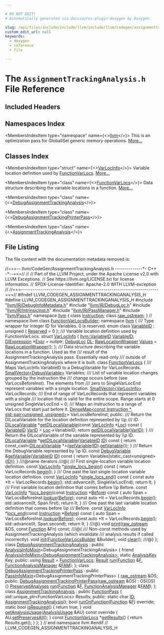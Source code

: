 ```yaml
---

# DO NOT EDIT!
# Automatically generated via docusaurus-plugin-doxygen by Doxygen.

slug: /api/files/include/include/llvm/include/llvm/codegen/assignmenttrackinganalysis-h
custom_edit_url: null
keywords:
  - doxygen
  - reference
  - file

---
```





# The `AssignmentTrackingAnalysis.h` File Reference

<DoxygenPage pluginConfig={pluginConfig}>



## Included Headers

<IncludesList>
<IncludesListItem
  filePath="llvm/IR/DebugInfoMetadata.h"
  permalink="/docs/api/files/include/include/llvm/include/llvm/ir/debuginfometadata-h"
  isLocal="true" />
<IncludesListItem
  filePath="llvm/IR/DebugLoc.h"
  permalink="/docs/api/files/include/include/llvm/include/llvm/ir/debugloc-h"
  isLocal="true" />
<IncludesListItem
  filePath="llvm/IR/IntrinsicInst.h"
  permalink="/docs/api/files/include/include/llvm/include/llvm/ir/intrinsicinst-h"
  isLocal="true" />
<IncludesListItem
  filePath="llvm/IR/PassManager.h"
  permalink="/docs/api/files/include/include/llvm/include/llvm/ir/passmanager-h"
  isLocal="true" />
<IncludesListItem
  filePath="llvm/Pass.h"
  permalink="/docs/api/files/include/include/llvm/pass-h"
  isLocal="true" />
</IncludesList>

## Namespaces Index

<MembersIndex>

<MembersIndexItem
  type="namespace"
  name={<><a href="/docs/api/namespaces/llvm">llvm</a></>}>
This is an optimization pass for GlobalISel generic memory operations. <a href="/docs/api/namespaces/llvm/#details">More...</a>
</MembersIndexItem>

</MembersIndex>

## Classes Index

<MembersIndex>

<MembersIndexItem
  type="struct"
  name={<><a href="/docs/api/structs/llvm/varlocinfo">VarLocInfo</a></>}>
Variable location definition used by <a href="/docs/api/classes/llvm/functionvarlocs">FunctionVarLocs</a>. <a href="/docs/api/structs/llvm/varlocinfo/#details">More...</a>
</MembersIndexItem>

<MembersIndexItem
  type="class"
  name={<><a href="/docs/api/classes/llvm/functionvarlocs">FunctionVarLocs</a></>}>
Data structure describing the variable locations in a function. <a href="/docs/api/classes/llvm/functionvarlocs/#details">More...</a>
</MembersIndexItem>

<MembersIndexItem
  type="class"
  name={<><a href="/docs/api/classes/llvm/debugassignmenttrackinganalysis">DebugAssignmentTrackingAnalysis</a></>}>
</MembersIndexItem>

<MembersIndexItem
  type="class"
  name={<><a href="/docs/api/classes/llvm/debugassignmenttrackingprinterpass">DebugAssignmentTrackingPrinterPass</a></>}>
</MembersIndexItem>

<MembersIndexItem
  type="class"
  name={<><a href="/docs/api/classes/llvm/assignmenttrackinganalysis">AssignmentTrackingAnalysis</a></>}>
</MembersIndexItem>

</MembersIndex>


## File Listing

The file content with the documentation metadata removed is:

<ProgramListing>

<Link id="l00001" /><CodeLine lineNumber="1"><Highlight kind="comment">//===-- llvm/CodeGen/AssignmentTrackingAnalysis.h --------------&#42;- C++ -&#42;--===//</Highlight><Highlight kind="normal"></Highlight></CodeLine>
<Link id="l00002" /><CodeLine lineNumber="2"><Highlight kind="normal"></Highlight><Highlight kind="comment">//</Highlight><Highlight kind="normal"></Highlight></CodeLine>
<Link id="l00003" /><CodeLine lineNumber="3"><Highlight kind="normal"></Highlight><Highlight kind="comment">// Part of the LLVM Project, under the Apache License v2.0 with LLVM Exceptions.</Highlight><Highlight kind="normal"></Highlight></CodeLine>
<Link id="l00004" /><CodeLine lineNumber="4"><Highlight kind="normal"></Highlight><Highlight kind="comment">// See https://llvm.org/LICENSE.txt for license information.</Highlight><Highlight kind="normal"></Highlight></CodeLine>
<Link id="l00005" /><CodeLine lineNumber="5"><Highlight kind="normal"></Highlight><Highlight kind="comment">// SPDX-License-Identifier: Apache-2.0 WITH LLVM-exception</Highlight><Highlight kind="normal"></Highlight></CodeLine>
<Link id="l00006" /><CodeLine lineNumber="6"><Highlight kind="normal"></Highlight><Highlight kind="comment">//</Highlight><Highlight kind="normal"></Highlight></CodeLine>
<Link id="l00007" /><CodeLine lineNumber="7"><Highlight kind="normal"></Highlight><Highlight kind="comment">//===----------------------------------------------------------------------===//</Highlight><Highlight kind="normal"></Highlight></CodeLine>
<Link id="l00008" /><CodeLine lineNumber="8"><Highlight kind="normal"></Highlight></CodeLine>
<Link id="l00009" /><CodeLine lineNumber="9"><Highlight kind="normal"></Highlight><Highlight kind="preprocessor">#ifndef LLVM&#95;CODEGEN&#95;ASSIGNMENTTRACKINGANALYSIS&#95;H</Highlight><Highlight kind="normal"></Highlight></CodeLine>
<Link id="l00010" /><CodeLine lineNumber="10"><Highlight kind="normal"></Highlight><Highlight kind="preprocessor">#define LLVM&#95;CODEGEN&#95;ASSIGNMENTTRACKINGANALYSIS&#95;H</Highlight><Highlight kind="normal"></Highlight></CodeLine>
<Link id="l00011" /><CodeLine lineNumber="11"><Highlight kind="normal"></Highlight></CodeLine>
<Link id="l00012" /><CodeLine lineNumber="12"><Highlight kind="normal"></Highlight><Highlight kind="preprocessor">#include &quot;<a href="/docs/api/files/include/include/llvm/include/llvm/ir/debuginfometadata-h">llvm/IR/DebugInfoMetadata.h</a>&quot;</Highlight><Highlight kind="normal"></Highlight></CodeLine>
<Link id="l00013" /><CodeLine lineNumber="13"><Highlight kind="normal"></Highlight><Highlight kind="preprocessor">#include &quot;<a href="/docs/api/files/include/include/llvm/include/llvm/ir/debugloc-h">llvm/IR/DebugLoc.h</a>&quot;</Highlight><Highlight kind="normal"></Highlight></CodeLine>
<Link id="l00014" /><CodeLine lineNumber="14"><Highlight kind="normal"></Highlight><Highlight kind="preprocessor">#include &quot;<a href="/docs/api/files/include/include/llvm/include/llvm/ir/intrinsicinst-h">llvm/IR/IntrinsicInst.h</a>&quot;</Highlight><Highlight kind="normal"></Highlight></CodeLine>
<Link id="l00015" /><CodeLine lineNumber="15"><Highlight kind="normal"></Highlight><Highlight kind="preprocessor">#include &quot;<a href="/docs/api/files/include/include/llvm/include/llvm/ir/passmanager-h">llvm/IR/PassManager.h</a>&quot;</Highlight><Highlight kind="normal"></Highlight></CodeLine>
<Link id="l00016" /><CodeLine lineNumber="16"><Highlight kind="normal"></Highlight><Highlight kind="preprocessor">#include &quot;<a href="/docs/api/files/include/include/llvm/pass-h">llvm/Pass.h</a>&quot;</Highlight><Highlight kind="normal"></Highlight></CodeLine>
<Link id="l00017" /><CodeLine lineNumber="17"><Highlight kind="normal"></Highlight></CodeLine>
<Link id="l00018" /><CodeLine lineNumber="18"><Highlight kind="normal"></Highlight><Highlight kind="keyword">namespace </Highlight><Highlight kind="normal"><a href="/docs/api/namespaces/llvm">llvm</a> &#123;</Highlight></CodeLine>
<Link id="l00019" /><CodeLine lineNumber="19"><Highlight kind="normal"></Highlight><Highlight kind="keyword">class </Highlight><Highlight kind="normal"><a href="/docs/api/classes/llvm/instruction">Instruction</a>;</Highlight></CodeLine>
<Link id="l00020" /><CodeLine lineNumber="20"><Highlight kind="normal"></Highlight><Highlight kind="keyword">class </Highlight><Highlight kind="normal"><a href="/docs/api/classes/llvm/raw-ostream">raw&#95;ostream</a>;</Highlight></CodeLine>
<Link id="l00021" /><CodeLine lineNumber="21"><Highlight kind="normal">&#125; </Highlight><Highlight kind="comment">// namespace llvm</Highlight><Highlight kind="normal"></Highlight></CodeLine>
<Link id="l00022" /><CodeLine lineNumber="22"><Highlight kind="normal"></Highlight><Highlight kind="keyword">class </Highlight><Highlight kind="normal"><a href="/docs/api/classes/functionvarlocsbuilder">FunctionVarLocsBuilder</a>;</Highlight></CodeLine>
<Link id="l00023" /><CodeLine lineNumber="23"><Highlight kind="normal"></Highlight></CodeLine>
<Link id="l00024" /><CodeLine lineNumber="24"><Highlight kind="normal"></Highlight><Highlight kind="keyword">namespace </Highlight><Highlight kind="normal"><a href="/docs/api/namespaces/llvm">llvm</a> &#123;</Highlight><Highlight kind="comment"></Highlight></CodeLine>
<Link id="l00025" /><CodeLine lineNumber="25"><Highlight kind="comment">/// Type wrapper for integer ID for Variables. 0 is reserved.</Highlight><Highlight kind="normal"></Highlight></CodeLine>
<Link id="l00026" /><CodeLine lineNumber="26" lineLink="/docs/api/namespaces/llvm/#a8c9d5a3046b96979a032c218e858cd15a942d4e37dd5607ab68e54755540d4a47"><Highlight kind="normal"></Highlight><Highlight kind="keyword">enum class</Highlight><Highlight kind="normal"> <a href="/docs/api/namespaces/llvm/#a8c9d5a3046b96979a032c218e858cd15">VariableID</a> : </Highlight><Highlight kind="keywordtype">unsigned</Highlight><Highlight kind="normal"> &#123; <a href="/docs/api/namespaces/llvm/#a8c9d5a3046b96979a032c218e858cd15a942d4e37dd5607ab68e54755540d4a47">Reserved</a> = 0 &#125;;</Highlight><Highlight kind="comment"></Highlight></CodeLine>
<Link id="l00027" /><CodeLine lineNumber="27"><Highlight kind="comment">/// Variable location definition used by FunctionVarLocs.</Highlight><Highlight kind="normal"></Highlight></CodeLine>
<Link id="l00028" /><CodeLine lineNumber="28" lineLink="/docs/api/structs/llvm/varlocinfo"><Highlight kind="normal"></Highlight><Highlight kind="keyword">struct </Highlight><Highlight kind="normal"><a href="/docs/api/structs/llvm/varlocinfo">VarLocInfo</a> &#123;</Highlight></CodeLine>
<Link id="l00029" /><CodeLine lineNumber="29" lineLink="/docs/api/structs/llvm/varlocinfo/#af70494f348808c889f07f71f43cd28ec"><Highlight kind="normal">  <a href="/docs/api/namespaces/llvm/#a8c9d5a3046b96979a032c218e858cd15">llvm::VariableID</a> <a href="/docs/api/structs/llvm/varlocinfo/#af70494f348808c889f07f71f43cd28ec">VariableID</a>;</Highlight></CodeLine>
<Link id="l00030" /><CodeLine lineNumber="30" lineLink="/docs/api/structs/llvm/varlocinfo/#a2db7bf8bbe7f16fcee0e9f21aa87fe03"><Highlight kind="normal">  <a href="/docs/api/classes/llvm/diexpression">DIExpression</a> &#42;<a href="/docs/api/structs/llvm/varlocinfo/#a2db7bf8bbe7f16fcee0e9f21aa87fe03">Expr</a> = </Highlight><Highlight kind="keyword">nullptr</Highlight><Highlight kind="normal">;</Highlight></CodeLine>
<Link id="l00031" /><CodeLine lineNumber="31" lineLink="/docs/api/structs/llvm/varlocinfo/#ad7e310409e444bad60535cf956972194"><Highlight kind="normal">  <a href="/docs/api/classes/llvm/debugloc">DebugLoc</a> <a href="/docs/api/structs/llvm/varlocinfo/#ad7e310409e444bad60535cf956972194">DL</a>;</Highlight></CodeLine>
<Link id="l00032" /><CodeLine lineNumber="32" lineLink="/docs/api/structs/llvm/varlocinfo/#a95406039aa97abe00aa3b1265d846455"><Highlight kind="normal">  <a href="/docs/api/classes/llvm/rawlocationwrapper">RawLocationWrapper</a> <a href="/docs/api/structs/llvm/varlocinfo/#a95406039aa97abe00aa3b1265d846455">Values</a> = <a href="/docs/api/classes/llvm/rawlocationwrapper">RawLocationWrapper</a>();</Highlight></CodeLine>
<Link id="l00033" /><CodeLine lineNumber="33"><Highlight kind="normal">&#125;;</Highlight></CodeLine>
<Link id="l00034" /><CodeLine lineNumber="34"><Highlight kind="normal"></Highlight><Highlight kind="comment"></Highlight></CodeLine>
<Link id="l00035" /><CodeLine lineNumber="35"><Highlight kind="comment">/// Data structure describing the variable locations in a function. Used as the</Highlight></CodeLine>
<Link id="l00036" /><CodeLine lineNumber="36"><Highlight kind="comment">/// result of the AssignmentTrackingAnalysis pass. Essentially read-only</Highlight></CodeLine>
<Link id="l00037" /><CodeLine lineNumber="37"><Highlight kind="comment">/// outside of AssignmentTrackingAnalysis where it is built.</Highlight><Highlight kind="normal"></Highlight></CodeLine>
<Link id="l00038" /><CodeLine lineNumber="38" lineLink="/docs/api/classes/llvm/functionvarlocs"><Highlight kind="normal"></Highlight><Highlight kind="keyword">class </Highlight><Highlight kind="normal"><a href="/docs/api/classes/llvm/functionvarlocs">FunctionVarLocs</a> &#123;</Highlight><Highlight kind="comment"></Highlight></CodeLine>
<Link id="l00039" /><CodeLine lineNumber="39"><Highlight kind="comment">  /// Maps VarLocInfo.VariableID to a DebugVariable for VarLocRecords.</Highlight><Highlight kind="normal"></Highlight></CodeLine>
<Link id="l00040" /><CodeLine lineNumber="40"><Highlight kind="normal">  <a href="/docs/api/classes/llvm/smallvector">SmallVector&lt;DebugVariable&gt;</a> Variables;</Highlight><Highlight kind="comment"></Highlight></CodeLine>
<Link id="l00041" /><CodeLine lineNumber="41"><Highlight kind="comment">  /// List of variable location changes grouped by the instruction the</Highlight></CodeLine>
<Link id="l00042" /><CodeLine lineNumber="42"><Highlight kind="comment">  /// change occurs before (see VarLocsBeforeInst). The elements from</Highlight></CodeLine>
<Link id="l00043" /><CodeLine lineNumber="43"><Highlight kind="comment">  /// zero to SingleVarLocEnd represent variables with a single location.</Highlight><Highlight kind="normal"></Highlight></CodeLine>
<Link id="l00044" /><CodeLine lineNumber="44"><Highlight kind="normal">  <a href="/docs/api/classes/llvm/smallvector">SmallVector&lt;VarLocInfo&gt;</a> VarLocRecords;</Highlight><Highlight kind="comment"></Highlight></CodeLine>
<Link id="l00045" /><CodeLine lineNumber="45"><Highlight kind="comment">  /// End of range of VarLocRecords that represent variables with a single</Highlight></CodeLine>
<Link id="l00046" /><CodeLine lineNumber="46"><Highlight kind="comment">  /// location that is valid for the entire scope. Range starts at 0</Highlight><Highlight kind="normal"></Highlight></CodeLine>
<Link id="l00047" /><CodeLine lineNumber="47"><Highlight kind="normal">  </Highlight><Highlight kind="keywordtype">unsigned</Highlight><Highlight kind="normal"> SingleVarLocEnd = 0;</Highlight><Highlight kind="comment"></Highlight></CodeLine>
<Link id="l00048" /><CodeLine lineNumber="48"><Highlight kind="comment">  /// Maps an instruction to a range of VarLocs that start just before it.</Highlight><Highlight kind="normal"></Highlight></CodeLine>
<Link id="l00049" /><CodeLine lineNumber="49"><Highlight kind="normal">  <a href="/docs/api/classes/llvm/densemap">DenseMap&lt;const Instruction &#42;, std::pair&lt;unsigned, unsigned&gt;</a>&gt;</Highlight></CodeLine>
<Link id="l00050" /><CodeLine lineNumber="50"><Highlight kind="normal">      VarLocsBeforeInst;</Highlight></CodeLine>
<Link id="l00051" /><CodeLine lineNumber="51"><Highlight kind="normal"></Highlight></CodeLine>
<Link id="l00052" /><CodeLine lineNumber="52"><Highlight kind="normal"></Highlight><Highlight kind="keyword">public</Highlight><Highlight kind="normal">:</Highlight><Highlight kind="comment"></Highlight></CodeLine>
<Link id="l00053" /><CodeLine lineNumber="53"><Highlight kind="comment">  /// Return the DILocalVariable for the location definition represented by \\p</Highlight></CodeLine>
<Link id="l00054" /><CodeLine lineNumber="54"><Highlight kind="comment">  /// ID.</Highlight><Highlight kind="normal"></Highlight></CodeLine>
<Link id="l00055" /><CodeLine lineNumber="55" lineLink="/docs/api/classes/llvm/functionvarlocs/#aa99e4e7d8afaee8fb8a1b3ca0158492a"><Highlight kind="normal">  <a href="/docs/api/classes/llvm/dilocalvariable">DILocalVariable</a> &#42;<a href="/docs/api/classes/llvm/functionvarlocs/#aa99e4e7d8afaee8fb8a1b3ca0158492a">getDILocalVariable</a>(</Highlight><Highlight kind="keyword">const</Highlight><Highlight kind="normal"> <a href="/docs/api/structs/llvm/varlocinfo">VarLocInfo</a> &#42;<a href="/docs/api/namespaces/llvm/loc">Loc</a>)</Highlight><Highlight kind="keyword"> const </Highlight><Highlight kind="normal">&#123;</Highlight></CodeLine>
<Link id="l00056" /><CodeLine lineNumber="56"><Highlight kind="normal">    <a href="/docs/api/namespaces/llvm/#a8c9d5a3046b96979a032c218e858cd15">VariableID</a> <a href="/docs/api/namespaces/llvm/#a07ea053ea2cdbee8e68ebd607c26dc8a">VarID</a> = <a href="/docs/api/namespaces/llvm/loc">Loc</a>-&gt;VariableID;</Highlight></CodeLine>
<Link id="l00057" /><CodeLine lineNumber="57"><Highlight kind="normal">    </Highlight><Highlight kind="keywordflow">return</Highlight><Highlight kind="normal"> <a href="/docs/api/classes/llvm/functionvarlocs/#aa99e4e7d8afaee8fb8a1b3ca0158492a">getDILocalVariable</a>(<a href="/docs/api/namespaces/llvm/#a07ea053ea2cdbee8e68ebd607c26dc8a">VarID</a>);</Highlight></CodeLine>
<Link id="l00058" /><CodeLine lineNumber="58"><Highlight kind="normal">  &#125;</Highlight><Highlight kind="comment"></Highlight></CodeLine>
<Link id="l00059" /><CodeLine lineNumber="59"><Highlight kind="comment">  /// Return the DILocalVariable of the variable represented by \\p ID.</Highlight><Highlight kind="normal"></Highlight></CodeLine>
<Link id="l00060" /><CodeLine lineNumber="60" lineLink="/docs/api/classes/llvm/functionvarlocs/#aba7fbaeadfac6ae40589e8c2e220da17"><Highlight kind="normal">  <a href="/docs/api/classes/llvm/dilocalvariable">DILocalVariable</a> &#42;<a href="/docs/api/classes/llvm/functionvarlocs/#aba7fbaeadfac6ae40589e8c2e220da17">getDILocalVariable</a>(<a href="/docs/api/namespaces/llvm/#a8c9d5a3046b96979a032c218e858cd15">VariableID</a> <a href="/docs/api/namespaces/llvm/callingconv/#abdf8cf606905c10634e831390981b0ed">ID</a>)</Highlight><Highlight kind="keyword"> const </Highlight><Highlight kind="normal">&#123;</Highlight></CodeLine>
<Link id="l00061" /><CodeLine lineNumber="61"><Highlight kind="normal">    </Highlight><Highlight kind="keywordflow">return</Highlight><Highlight kind="normal"> </Highlight><Highlight kind="keyword">const&#95;cast&lt;</Highlight><Highlight kind="normal"><a href="/docs/api/classes/llvm/dilocalvariable">DILocalVariable</a> &#42;</Highlight><Highlight kind="keyword">&gt;</Highlight><Highlight kind="normal">(<a href="/docs/api/classes/llvm/functionvarlocs/#ac56c6c146df7c7cc4dd5feec8ad8b3e7">getVariable</a>(<a href="/docs/api/namespaces/llvm/callingconv/#abdf8cf606905c10634e831390981b0ed">ID</a>).<a href="/docs/api/classes/llvm/debugvariable/#af2ca096ab72c055f6c2c7e3ffbe5d6bf">getVariable</a>());</Highlight></CodeLine>
<Link id="l00062" /><CodeLine lineNumber="62"><Highlight kind="normal">  &#125;</Highlight><Highlight kind="comment"></Highlight></CodeLine>
<Link id="l00063" /><CodeLine lineNumber="63"><Highlight kind="comment">  /// Return the DebugVariable represented by \\p ID.</Highlight><Highlight kind="normal"></Highlight></CodeLine>
<Link id="l00064" /><CodeLine lineNumber="64" lineLink="/docs/api/classes/llvm/functionvarlocs/#ac56c6c146df7c7cc4dd5feec8ad8b3e7"><Highlight kind="normal">  </Highlight><Highlight kind="keyword">const</Highlight><Highlight kind="normal"> <a href="/docs/api/classes/llvm/debugvariable">DebugVariable</a> &amp;<a href="/docs/api/classes/llvm/functionvarlocs/#ac56c6c146df7c7cc4dd5feec8ad8b3e7">getVariable</a>(<a href="/docs/api/namespaces/llvm/#a8c9d5a3046b96979a032c218e858cd15">VariableID</a> <a href="/docs/api/namespaces/llvm/callingconv/#abdf8cf606905c10634e831390981b0ed">ID</a>)</Highlight><Highlight kind="keyword"> const </Highlight><Highlight kind="normal">&#123;</Highlight></CodeLine>
<Link id="l00065" /><CodeLine lineNumber="65"><Highlight kind="normal">    </Highlight><Highlight kind="keywordflow">return</Highlight><Highlight kind="normal"> Variables&#91;</Highlight><Highlight kind="keyword">static&#95;cast&lt;</Highlight><Highlight kind="keywordtype">unsigned</Highlight><Highlight kind="keyword">&gt;</Highlight><Highlight kind="normal">(<a href="/docs/api/namespaces/llvm/callingconv/#abdf8cf606905c10634e831390981b0ed">ID</a>)&#93;;</Highlight></CodeLine>
<Link id="l00066" /><CodeLine lineNumber="66"><Highlight kind="normal">  &#125;</Highlight></CodeLine>
<Link id="l00067" /><CodeLine lineNumber="67"><Highlight kind="normal"></Highlight><Highlight kind="comment"></Highlight></CodeLine>
<Link id="l00068" /><CodeLine lineNumber="68"><Highlight kind="comment">  ///@name iterators</Highlight></CodeLine>
<Link id="l00069" /><CodeLine lineNumber="69"><Highlight kind="comment">  ///@&#123;</Highlight></CodeLine>
<Link id="l00070" /><CodeLine lineNumber="70"><Highlight kind="comment">  /// First single-location variable location definition.</Highlight><Highlight kind="normal"></Highlight></CodeLine>
<Link id="l00071" /><CodeLine lineNumber="71" lineLink="/docs/api/classes/llvm/functionvarlocs/#a82ac348d37f9d4342bf7f7c9433b213c"><Highlight kind="normal">  </Highlight><Highlight kind="keyword">const</Highlight><Highlight kind="normal"> <a href="/docs/api/structs/llvm/varlocinfo">VarLocInfo</a> &#42;<a href="/docs/api/classes/llvm/functionvarlocs/#a82ac348d37f9d4342bf7f7c9433b213c">single&#95;locs&#95;begin</a>()</Highlight><Highlight kind="keyword"> const </Highlight><Highlight kind="normal">&#123; </Highlight><Highlight kind="keywordflow">return</Highlight><Highlight kind="normal"> VarLocRecords.<a href="/docs/api/classes/llvm/smallvectortemplatecommon/#a8a045d250952c0867382a9840ee18fdf">begin</a>(); &#125;</Highlight><Highlight kind="comment"></Highlight></CodeLine>
<Link id="l00072" /><CodeLine lineNumber="72"><Highlight kind="comment">  /// One past the last single-location variable location definition.</Highlight><Highlight kind="normal"></Highlight></CodeLine>
<Link id="l00073" /><CodeLine lineNumber="73" lineLink="/docs/api/classes/llvm/functionvarlocs/#aebd1b22de49da2b8b99ad3238bbdad46"><Highlight kind="normal">  </Highlight><Highlight kind="keyword">const</Highlight><Highlight kind="normal"> <a href="/docs/api/structs/llvm/varlocinfo">VarLocInfo</a> &#42;<a href="/docs/api/classes/llvm/functionvarlocs/#aebd1b22de49da2b8b99ad3238bbdad46">single&#95;locs&#95;end</a>()</Highlight><Highlight kind="keyword"> const </Highlight><Highlight kind="normal">&#123;</Highlight></CodeLine>
<Link id="l00074" /><CodeLine lineNumber="74"><Highlight kind="normal">    </Highlight><Highlight kind="keyword">const</Highlight><Highlight kind="normal"> </Highlight><Highlight kind="keyword">auto</Highlight><Highlight kind="normal"> &#42;It = VarLocRecords.<a href="/docs/api/classes/llvm/smallvectortemplatecommon/#a8a045d250952c0867382a9840ee18fdf">begin</a>();</Highlight></CodeLine>
<Link id="l00075" /><CodeLine lineNumber="75"><Highlight kind="normal">    std::advance(It, SingleVarLocEnd);</Highlight></CodeLine>
<Link id="l00076" /><CodeLine lineNumber="76"><Highlight kind="normal">    </Highlight><Highlight kind="keywordflow">return</Highlight><Highlight kind="normal"> It;</Highlight></CodeLine>
<Link id="l00077" /><CodeLine lineNumber="77"><Highlight kind="normal">  &#125;</Highlight><Highlight kind="comment"></Highlight></CodeLine>
<Link id="l00078" /><CodeLine lineNumber="78"><Highlight kind="comment">  /// First variable location definition that comes before \\p Before.</Highlight><Highlight kind="normal"></Highlight></CodeLine>
<Link id="l00079" /><CodeLine lineNumber="79" lineLink="/docs/api/classes/llvm/functionvarlocs/#a765a03bce8a48a073d6c1c7321408631"><Highlight kind="normal">  </Highlight><Highlight kind="keyword">const</Highlight><Highlight kind="normal"> <a href="/docs/api/structs/llvm/varlocinfo">VarLocInfo</a> &#42;<a href="/docs/api/classes/llvm/functionvarlocs/#a765a03bce8a48a073d6c1c7321408631">locs&#95;begin</a>(</Highlight><Highlight kind="keyword">const</Highlight><Highlight kind="normal"> <a href="/docs/api/classes/llvm/instruction">Instruction</a> &#42;<a href="/docs/api/files/lib/lib/passes/standardinstrumentations-cpp/#a6f1bbcae7288f05872dcfe811d0388baa9060587edeb01a63e3d3edc959678d1e">Before</a>)</Highlight><Highlight kind="keyword"> const </Highlight><Highlight kind="normal">&#123;</Highlight></CodeLine>
<Link id="l00080" /><CodeLine lineNumber="80"><Highlight kind="normal">    </Highlight><Highlight kind="keyword">auto</Highlight><Highlight kind="normal"> Span = VarLocsBeforeInst.<a href="/docs/api/classes/llvm/densemapbase/#a0b2ca98dc28c61793ff5c90d23e5f14e">lookup</a>(<a href="/docs/api/files/lib/lib/passes/standardinstrumentations-cpp/#a6f1bbcae7288f05872dcfe811d0388baa9060587edeb01a63e3d3edc959678d1e">Before</a>);</Highlight></CodeLine>
<Link id="l00081" /><CodeLine lineNumber="81"><Highlight kind="normal">    </Highlight><Highlight kind="keyword">const</Highlight><Highlight kind="normal"> </Highlight><Highlight kind="keyword">auto</Highlight><Highlight kind="normal"> &#42;It = VarLocRecords.<a href="/docs/api/classes/llvm/smallvectortemplatecommon/#a8a045d250952c0867382a9840ee18fdf">begin</a>();</Highlight></CodeLine>
<Link id="l00082" /><CodeLine lineNumber="82"><Highlight kind="normal">    std::advance(It, Span.first);</Highlight></CodeLine>
<Link id="l00083" /><CodeLine lineNumber="83"><Highlight kind="normal">    </Highlight><Highlight kind="keywordflow">return</Highlight><Highlight kind="normal"> It;</Highlight></CodeLine>
<Link id="l00084" /><CodeLine lineNumber="84"><Highlight kind="normal">  &#125;</Highlight><Highlight kind="comment"></Highlight></CodeLine>
<Link id="l00085" /><CodeLine lineNumber="85"><Highlight kind="comment">  /// One past the last variable location definition that comes before \\p</Highlight></CodeLine>
<Link id="l00086" /><CodeLine lineNumber="86"><Highlight kind="comment">  /// Before.</Highlight><Highlight kind="normal"></Highlight></CodeLine>
<Link id="l00087" /><CodeLine lineNumber="87" lineLink="/docs/api/classes/llvm/functionvarlocs/#ae40c1e35b923034f750710e914e02d92"><Highlight kind="normal">  </Highlight><Highlight kind="keyword">const</Highlight><Highlight kind="normal"> <a href="/docs/api/structs/llvm/varlocinfo">VarLocInfo</a> &#42;<a href="/docs/api/classes/llvm/functionvarlocs/#ae40c1e35b923034f750710e914e02d92">locs&#95;end</a>(</Highlight><Highlight kind="keyword">const</Highlight><Highlight kind="normal"> <a href="/docs/api/classes/llvm/instruction">Instruction</a> &#42;<a href="/docs/api/files/lib/lib/passes/standardinstrumentations-cpp/#a6f1bbcae7288f05872dcfe811d0388baa9060587edeb01a63e3d3edc959678d1e">Before</a>)</Highlight><Highlight kind="keyword"> const </Highlight><Highlight kind="normal">&#123;</Highlight></CodeLine>
<Link id="l00088" /><CodeLine lineNumber="88"><Highlight kind="normal">    </Highlight><Highlight kind="keyword">auto</Highlight><Highlight kind="normal"> Span = VarLocsBeforeInst.<a href="/docs/api/classes/llvm/densemapbase/#a0b2ca98dc28c61793ff5c90d23e5f14e">lookup</a>(<a href="/docs/api/files/lib/lib/passes/standardinstrumentations-cpp/#a6f1bbcae7288f05872dcfe811d0388baa9060587edeb01a63e3d3edc959678d1e">Before</a>);</Highlight></CodeLine>
<Link id="l00089" /><CodeLine lineNumber="89"><Highlight kind="normal">    </Highlight><Highlight kind="keyword">const</Highlight><Highlight kind="normal"> </Highlight><Highlight kind="keyword">auto</Highlight><Highlight kind="normal"> &#42;It = VarLocRecords.<a href="/docs/api/classes/llvm/smallvectortemplatecommon/#a8a045d250952c0867382a9840ee18fdf">begin</a>();</Highlight></CodeLine>
<Link id="l00090" /><CodeLine lineNumber="90"><Highlight kind="normal">    std::advance(It, Span.second);</Highlight></CodeLine>
<Link id="l00091" /><CodeLine lineNumber="91"><Highlight kind="normal">    </Highlight><Highlight kind="keywordflow">return</Highlight><Highlight kind="normal"> It;</Highlight></CodeLine>
<Link id="l00092" /><CodeLine lineNumber="92"><Highlight kind="normal">  &#125;</Highlight><Highlight kind="comment"></Highlight></CodeLine>
<Link id="l00093" /><CodeLine lineNumber="93"><Highlight kind="comment">  ///@&#125;</Highlight><Highlight kind="normal"></Highlight></CodeLine>
<Link id="l00094" /><CodeLine lineNumber="94"><Highlight kind="normal"></Highlight></CodeLine>
<Link id="l00095" /><CodeLine lineNumber="95"><Highlight kind="normal">  </Highlight><Highlight kind="keywordtype">void</Highlight><Highlight kind="normal"> <a href="/docs/api/classes/llvm/functionvarlocs/#a49453c652051a3e7530ed421bf160c92">print</a>(<a href="/docs/api/classes/llvm/raw-ostream">raw&#95;ostream</a> &amp;OS, </Highlight><Highlight kind="keyword">const</Highlight><Highlight kind="normal"> <a href="/docs/api/classes/llvm/function">Function</a> &amp;Fn) </Highlight><Highlight kind="keyword">const</Highlight><Highlight kind="normal">;</Highlight></CodeLine>
<Link id="l00096" /><CodeLine lineNumber="96"><Highlight kind="normal"></Highlight><Highlight kind="comment"></Highlight></CodeLine>
<Link id="l00097" /><CodeLine lineNumber="97"><Highlight kind="comment">  ///@&#123;</Highlight></CodeLine>
<Link id="l00098" /><CodeLine lineNumber="98"><Highlight kind="comment">  /// Non-const methods used by AssignmentTrackingAnalysis (which invalidate</Highlight></CodeLine>
<Link id="l00099" /><CodeLine lineNumber="99"><Highlight kind="comment">  /// analysis results if called incorrectly).</Highlight><Highlight kind="normal"></Highlight></CodeLine>
<Link id="l00100" /><CodeLine lineNumber="100"><Highlight kind="normal">  </Highlight><Highlight kind="keywordtype">void</Highlight><Highlight kind="normal"> <a href="/docs/api/classes/llvm/functionvarlocs/#af8922bc00acf83e71c7f2d47bbcfc0f6">init</a>(<a href="/docs/api/classes/functionvarlocsbuilder">FunctionVarLocsBuilder</a> &amp;Builder);</Highlight></CodeLine>
<Link id="l00101" /><CodeLine lineNumber="101"><Highlight kind="normal">  </Highlight><Highlight kind="keywordtype">void</Highlight><Highlight kind="normal"> <a href="/docs/api/classes/llvm/functionvarlocs/#abe10e34cd384a2508d34c3b01c5f9866">clear</a>();</Highlight><Highlight kind="comment"></Highlight></CodeLine>
<Link id="l00102" /><CodeLine lineNumber="102"><Highlight kind="comment">  ///@&#125;</Highlight><Highlight kind="normal"></Highlight></CodeLine>
<Link id="l00103" /><CodeLine lineNumber="103"><Highlight kind="normal">&#125;;</Highlight></CodeLine>
<Link id="l00104" /><CodeLine lineNumber="104"><Highlight kind="normal"></Highlight></CodeLine>
<Link id="l00105" /><CodeLine lineNumber="105" lineLink="/docs/api/classes/llvm/debugassignmenttrackinganalysis"><Highlight kind="normal"></Highlight><Highlight kind="keyword">class </Highlight><Highlight kind="normal"><a href="/docs/api/classes/llvm/debugassignmenttrackinganalysis">DebugAssignmentTrackingAnalysis</a></Highlight></CodeLine>
<Link id="l00106" /><CodeLine lineNumber="106"><Highlight kind="normal">    : </Highlight><Highlight kind="keyword">public</Highlight><Highlight kind="normal"> <a href="/docs/api/structs/llvm/analysisinfomixin">AnalysisInfoMixin</a>&lt;DebugAssignmentTrackingAnalysis&gt; &#123;</Highlight></CodeLine>
<Link id="l00107" /><CodeLine lineNumber="107"><Highlight kind="normal">  </Highlight><Highlight kind="keyword">friend</Highlight><Highlight kind="normal"> <a href="/docs/api/structs/llvm/analysisinfomixin">AnalysisInfoMixin&lt;DebugAssignmentTrackingAnalysis&gt;</a>;</Highlight></CodeLine>
<Link id="l00108" /><CodeLine lineNumber="108"><Highlight kind="normal">  </Highlight><Highlight kind="keyword">static</Highlight><Highlight kind="normal"> <a href="/docs/api/structs/llvm/analysiskey">AnalysisKey</a> Key;</Highlight></CodeLine>
<Link id="l00109" /><CodeLine lineNumber="109"><Highlight kind="normal"></Highlight></CodeLine>
<Link id="l00110" /><CodeLine lineNumber="110"><Highlight kind="normal"></Highlight><Highlight kind="keyword">public</Highlight><Highlight kind="normal">:</Highlight></CodeLine>
<Link id="l00111" /><CodeLine lineNumber="111" lineLink="/docs/api/classes/llvm/debugassignmenttrackinganalysis/#ae8991106afbe6a4c36c784156a98e063"><Highlight kind="normal">  </Highlight><Highlight kind="keyword">using </Highlight><Highlight kind="normal"><a href="/docs/api/classes/llvm/debugassignmenttrackinganalysis/#ae8991106afbe6a4c36c784156a98e063">Result</a> = <a href="/docs/api/classes/llvm/functionvarlocs">FunctionVarLocs</a>;</Highlight></CodeLine>
<Link id="l00112" /><CodeLine lineNumber="112"><Highlight kind="normal">  <a href="/docs/api/classes/llvm/debugassignmenttrackinganalysis/#ae8991106afbe6a4c36c784156a98e063">Result</a> <a href="/docs/api/classes/llvm/debugassignmenttrackinganalysis/#a5bb8380db596f4d29d331b41ff23eddf">run</a>(<a href="/docs/api/classes/llvm/function">Function</a> &amp;<a href="/docs/api/files/lib/lib/support/md5-cpp/#a96d73bbd7af15cb1fc38c3f4a3bd82e9">F</a>, <a href="/docs/api/namespaces/llvm/#adce09a5a0de0e3177eb00e932734af2f">FunctionAnalysisManager</a> &amp;<a href="/docs/api/files/lib/lib/passes/passbuilderbindings-cpp/#a83c7e5ca51099e4efa895791a02fb0ed">FAM</a>);</Highlight></CodeLine>
<Link id="l00113" /><CodeLine lineNumber="113"><Highlight kind="normal">&#125;;</Highlight></CodeLine>
<Link id="l00114" /><CodeLine lineNumber="114"><Highlight kind="normal"></Highlight></CodeLine>
<Link id="l00115" /><CodeLine lineNumber="115" lineLink="/docs/api/classes/llvm/debugassignmenttrackingprinterpass"><Highlight kind="normal"></Highlight><Highlight kind="keyword">class </Highlight><Highlight kind="normal"><a href="/docs/api/classes/llvm/debugassignmenttrackingprinterpass/#a243fc1bb289409b305e8b81b4389128c">DebugAssignmentTrackingPrinterPass</a></Highlight></CodeLine>
<Link id="l00116" /><CodeLine lineNumber="116"><Highlight kind="normal">    : </Highlight><Highlight kind="keyword">public</Highlight><Highlight kind="normal"> <a href="/docs/api/structs/llvm/passinfomixin">PassInfoMixin</a>&lt;DebugAssignmentTrackingPrinterPass&gt; &#123;</Highlight></CodeLine>
<Link id="l00117" /><CodeLine lineNumber="117"><Highlight kind="normal">  <a href="/docs/api/classes/llvm/raw-ostream">raw&#95;ostream</a> &amp;OS;</Highlight></CodeLine>
<Link id="l00118" /><CodeLine lineNumber="118"><Highlight kind="normal"></Highlight></CodeLine>
<Link id="l00119" /><CodeLine lineNumber="119"><Highlight kind="normal"></Highlight><Highlight kind="keyword">public</Highlight><Highlight kind="normal">:</Highlight></CodeLine>
<Link id="l00120" /><CodeLine lineNumber="120" lineLink="/docs/api/classes/llvm/debugassignmenttrackingprinterpass/#a243fc1bb289409b305e8b81b4389128c"><Highlight kind="normal">  <a href="/docs/api/classes/llvm/debugassignmenttrackingprinterpass/#a243fc1bb289409b305e8b81b4389128c">DebugAssignmentTrackingPrinterPass</a>(<a href="/docs/api/classes/llvm/raw-ostream">raw&#95;ostream</a> &amp;OS) : OS(OS) &#123;&#125;</Highlight></CodeLine>
<Link id="l00121" /><CodeLine lineNumber="121"><Highlight kind="normal">  <a href="/docs/api/classes/llvm/preservedanalyses">PreservedAnalyses</a> <a href="/docs/api/classes/llvm/debugassignmenttrackingprinterpass/#a2fca7dac7d7904748ce1fd08da363d2a">run</a>(<a href="/docs/api/classes/llvm/function">Function</a> &amp;<a href="/docs/api/files/lib/lib/support/md5-cpp/#a96d73bbd7af15cb1fc38c3f4a3bd82e9">F</a>, <a href="/docs/api/namespaces/llvm/#adce09a5a0de0e3177eb00e932734af2f">FunctionAnalysisManager</a> &amp;<a href="/docs/api/files/lib/lib/passes/passbuilderbindings-cpp/#a83c7e5ca51099e4efa895791a02fb0ed">FAM</a>);</Highlight></CodeLine>
<Link id="l00122" /><CodeLine lineNumber="122"><Highlight kind="normal">&#125;;</Highlight></CodeLine>
<Link id="l00123" /><CodeLine lineNumber="123"><Highlight kind="normal"></Highlight></CodeLine>
<Link id="l00124" /><CodeLine lineNumber="124" lineLink="/docs/api/classes/llvm/assignmenttrackinganalysis"><Highlight kind="normal"></Highlight><Highlight kind="keyword">class </Highlight><Highlight kind="normal"><a href="/docs/api/classes/llvm/assignmenttrackinganalysis/#a70e7df83b21f618e037a1cc39a9c6882">AssignmentTrackingAnalysis</a> : </Highlight><Highlight kind="keyword">public</Highlight><Highlight kind="normal"> <a href="/docs/api/classes/llvm/functionpass/#a7691d83e3561f781cae4ce4a01bdfa93">FunctionPass</a> &#123;</Highlight></CodeLine>
<Link id="l00125" /><CodeLine lineNumber="125"><Highlight kind="normal">  std::unique&#95;ptr&lt;FunctionVarLocs&gt; Results;</Highlight></CodeLine>
<Link id="l00126" /><CodeLine lineNumber="126"><Highlight kind="normal"></Highlight></CodeLine>
<Link id="l00127" /><CodeLine lineNumber="127"><Highlight kind="normal"></Highlight><Highlight kind="keyword">public</Highlight><Highlight kind="normal">:</Highlight></CodeLine>
<Link id="l00128" /><CodeLine lineNumber="128" lineLink="/docs/api/classes/llvm/assignmenttrackinganalysis/#aeefac5089f97137ab91a792df56e2fc1"><Highlight kind="normal">  </Highlight><Highlight kind="keyword">static</Highlight><Highlight kind="normal"> </Highlight><Highlight kind="keywordtype">char</Highlight><Highlight kind="normal"> <a href="/docs/api/classes/llvm/assignmenttrackinganalysis/#aeefac5089f97137ab91a792df56e2fc1">ID</a>;</Highlight></CodeLine>
<Link id="l00129" /><CodeLine lineNumber="129"><Highlight kind="normal"></Highlight></CodeLine>
<Link id="l00130" /><CodeLine lineNumber="130"><Highlight kind="normal">  <a href="/docs/api/classes/llvm/assignmenttrackinganalysis/#a70e7df83b21f618e037a1cc39a9c6882">AssignmentTrackingAnalysis</a>();</Highlight></CodeLine>
<Link id="l00131" /><CodeLine lineNumber="131"><Highlight kind="normal"></Highlight></CodeLine>
<Link id="l00132" /><CodeLine lineNumber="132"><Highlight kind="normal">  </Highlight><Highlight kind="keywordtype">bool</Highlight><Highlight kind="normal"> <a href="/docs/api/classes/llvm/assignmenttrackinganalysis/#acd5a8c833f5f8bc83a19c0e957c076d1">runOnFunction</a>(<a href="/docs/api/classes/llvm/function">Function</a> &amp;<a href="/docs/api/files/lib/lib/support/md5-cpp/#a96d73bbd7af15cb1fc38c3f4a3bd82e9">F</a>) </Highlight><Highlight kind="keyword">override</Highlight><Highlight kind="normal">;</Highlight></CodeLine>
<Link id="l00133" /><CodeLine lineNumber="133"><Highlight kind="normal"></Highlight></CodeLine>
<Link id="l00134" /><CodeLine lineNumber="134" lineLink="/docs/api/classes/llvm/assignmenttrackinganalysis/#a1876ee6d632c36ed897abe0ebe55c70a"><Highlight kind="normal">  </Highlight><Highlight kind="keyword">static</Highlight><Highlight kind="normal"> </Highlight><Highlight kind="keywordtype">bool</Highlight><Highlight kind="normal"> <a href="/docs/api/classes/llvm/assignmenttrackinganalysis/#a1876ee6d632c36ed897abe0ebe55c70a">isRequired</a>() &#123; </Highlight><Highlight kind="keywordflow">return</Highlight><Highlight kind="normal"> </Highlight><Highlight kind="keyword">true</Highlight><Highlight kind="normal">; &#125;</Highlight></CodeLine>
<Link id="l00135" /><CodeLine lineNumber="135"><Highlight kind="normal"></Highlight></CodeLine>
<Link id="l00136" /><CodeLine lineNumber="136" lineLink="/docs/api/classes/llvm/assignmenttrackinganalysis/#a4059c0b8932bd5d3ba52decec3f63123"><Highlight kind="normal">  </Highlight><Highlight kind="keywordtype">void</Highlight><Highlight kind="normal"> <a href="/docs/api/classes/llvm/assignmenttrackinganalysis/#a4059c0b8932bd5d3ba52decec3f63123">getAnalysisUsage</a>(<a href="/docs/api/classes/llvm/analysisusage">AnalysisUsage</a> &amp;AU)</Highlight><Highlight kind="keyword"> const override </Highlight><Highlight kind="normal">&#123;</Highlight></CodeLine>
<Link id="l00137" /><CodeLine lineNumber="137"><Highlight kind="normal">    AU.<a href="/docs/api/classes/llvm/analysisusage/#af22b06a6a4f9df80454071685a0d6a02">setPreservesAll</a>();</Highlight></CodeLine>
<Link id="l00138" /><CodeLine lineNumber="138"><Highlight kind="normal">  &#125;</Highlight></CodeLine>
<Link id="l00139" /><CodeLine lineNumber="139"><Highlight kind="normal"></Highlight></CodeLine>
<Link id="l00140" /><CodeLine lineNumber="140" lineLink="/docs/api/classes/llvm/assignmenttrackinganalysis/#a879ee4a33ff28142a788153c4b2ad259"><Highlight kind="normal">  </Highlight><Highlight kind="keyword">const</Highlight><Highlight kind="normal"> <a href="/docs/api/classes/llvm/functionvarlocs">FunctionVarLocs</a> &#42;<a href="/docs/api/classes/llvm/assignmenttrackinganalysis/#a879ee4a33ff28142a788153c4b2ad259">getResults</a>() &#123; </Highlight><Highlight kind="keywordflow">return</Highlight><Highlight kind="normal"> Results.get(); &#125;</Highlight></CodeLine>
<Link id="l00141" /><CodeLine lineNumber="141"><Highlight kind="normal">&#125;;</Highlight></CodeLine>
<Link id="l00142" /><CodeLine lineNumber="142"><Highlight kind="normal"></Highlight></CodeLine>
<Link id="l00143" /><CodeLine lineNumber="143"><Highlight kind="normal">&#125; </Highlight><Highlight kind="comment">// end namespace llvm</Highlight><Highlight kind="normal"></Highlight></CodeLine>
<Link id="l00144" /><CodeLine lineNumber="144"><Highlight kind="normal"></Highlight><Highlight kind="preprocessor">#endif </Highlight><Highlight kind="comment">// LLVM&#95;CODEGEN&#95;ASSIGNMENTTRACKINGANALYSIS&#95;H</Highlight><Highlight kind="normal"></Highlight></CodeLine>

</ProgramListing>


</DoxygenPage>
